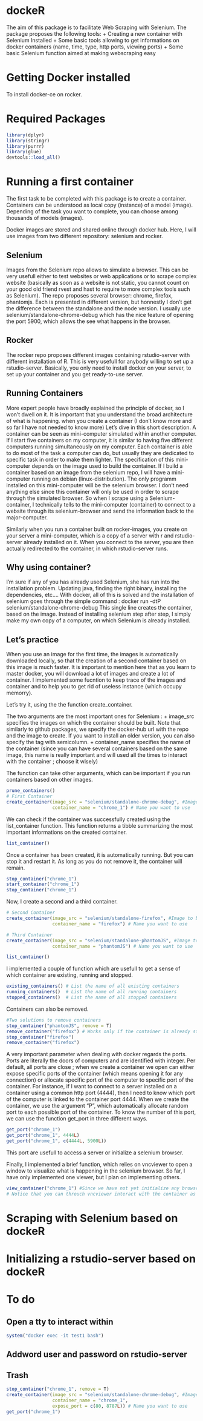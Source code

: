 # dockeR

The aim of this package is to facilitate Web Scraping with Selenium. The package proposes the following tools: 
+ Creating a new container with Selenium Installed
+ Some basic tools allowing to get informations on docker containers (name, time, type, http ports, viewing ports)
+ Some basic Selenium function aimed at making webscraping easy

# Getting Docker installed

To install docker-ce on rocker. 


# Required Packages

```r
library(dplyr)
library(stringr)
library(purrr)
library(glue)
devtools::load_all()

```

# Running a first container

The first task to be completed with this package is to create a container. Containers can be understood as local copy (instance) of a model (image). Depending of the task you want to complete, you can choose among thousands of models (images).

Docker images are stored and shared online through docker hub. Here, I will use images from two different repository: selenium and rocker. 

## Selenium
Images from the Selenium repo allows to simulate a browser. This can be very usefull either to test websites or web applications or to scrape complex website (basically as soon as a website is not static, you cannot count on your good old friend rvest and hast to require to more complex tools such as Selenium). The repo proposes several browser: chrome, firefox, phantomjs. Each is presented in different version, but honnestly I don't get the difference between the standalone and the node version. I usually use selenium/standalone-chrome-debug which has the nice feature of opening the port 5900, which allows the see what happens in the browser. 

## Rocker
The rocker repo proposes different images containing rstudio-server with different installation of R. This is very usefull for anybody willing to set up a rstudio-server. Basically, you only  need to install docker on your server, to set up your container and you get ready-to-use server. 

## Running Containers
More expert people have broadly explained the principle of docker, so I won't dwell on it. It is important that you understand the broad architecture of what is happening. when you create a container (I don't know more and so far I have not needed to know more) Let's dive in this short description. 
A container can be seen as mini-computer simulated within another computer. If I start five containers on my computer, it is similar to having five different computers running simultaneously on my computer. Each container is able to do most of the task a computer can do, but usually they are dedicated to specific task in order to make them lighter. The specification of this mini-computer depends on the image used to build the container. If I build a container based on an image from the selenium repo, I will have a mini-computer running on debian (linux-distribution). The only programm installed on this mini-computer will be the selenium browser. I don't need anything else since this container  will only be used in order to scrape through the simulated browser. So when I scrape using a Selenium-container, I technically tells to the mini-computer (container) to connect to a website through its selenium-browser and send the information back to the major-computer. 

Similarly when you run a container built on rocker-images, you create on your server a mini-computer, which is a copy of a server with r and rstudio-server already installed on it. When you connect to the server, you are then actually redirected to the container, in which rstudio-server runs. 

## Why using container? 

I'm sure if any of you has already used Selenium, she has run into the installation problem. Updating java, finding the right binary, installing the dependencies, etc.... With docker, all of this is solved and the installation of selenium goes through the simple command : 
docker run -dtP selenium/standalone-chrome-debug
This single line creates the container, based on the image. Instead of installing selenium step after step, I simply make my own copy of a computer, on which Selenium is already installed. 

## Let's practice

When you use an image for the first time, the images is automatically downloaded locally, so that the creation of a second container based on this image is much faster. It is important to mention here that as you learn to master docker, you will download a lot of images and create a lot of container. I implemented some fucntion to keep trace of the images and container and to help you to get rid of useless instance (which occupy memorry).

Let's try it, using the the function create_container. 

The two arguments are the most important ones for Selenium : 
+ image_src specifies the images on which the container should be built. Note that similarly to github packages, we specify the docker-hub url with the repo and the image to create. If you want to install an older version, you can also specify the tag with semicolumn.
+ container_name specifies the name of the container (since you can have several containers based on the same image, this name is really important and will used all the times to interact with the container ; choose it wisely)

The function can take other arguments, which can be important if you run containers based on other images. 

```r
prune_containers()
# First Container
create_container(image_src = "selenium/standalone-chrome-debug", #Image to be used (model for the container)
                 container_name = "chrome_1") # Name you want to use
```

We can check if the container was successfully created using the list_container function. This function returns a tibble summarizing the most important informations on the created container. 

```r
list_container()
```

Once a container has been created, it is automatically running. But you can stop it and restart it. As long as you do not remove it, the container will remain.

```r
stop_container("chrome_1")
start_container("chrome_1")
stop_container("chrome_1")
```

Now, I create a second and a third container.

```r

# Second Container
create_container(image_src = "selenium/standalone-firefox", #Image to be used (model for the container)
                 container_name = "firefox") # Name you want to use

# Third Container
create_container(image_src = "selenium/standalone-phantomJS", #Image to be used (model for the container)
                 container_name = "phantomJS") # Name you want to use

list_container()
```

I implemented a couple of function which are usefull to get a sense of which container are existing, running and stopped. 

```r

existing_containers() # List the name of all existing containers
running_containers()  # List the name of all running containers
stopped_containers()  # List the name of all stopped containers

```

Containers can also be removed. 

```r
#Two solutions to remove containers
stop_container("phantomJS", remove = T)
remove_container("firefox") # Works only if the container is already stopped
stop_container("firefox")
remove_container("firefox")

```

A very important parameter when dealing with docker regards the ports. Ports are literally the doors of computers and are identified with integer. Per default, all ports are close ; when we create a container we open can either expose specific ports of the container (which means opening it for any connection) or allocate specific port of the computer to specific port of the container. For instance, if I want to connect to a server installed on a container using a common http port (4444), then I need to know which port of the computer is linked to the container port 4444. When we create the container, we use the argument "P", which automatically allocate random port to each possible port of the container. To know the number of this port, we can use the function get_port in three different ways. 

```r
get_port("chrome_1")
get_port("chrome_1", 4444L)
get_port("chrome_1", c(4444L, 5900L))

```

This port are usefull to access a server or initialize a selenium browser. 

Finally, I implemented a brief function, which relies on vncviewer to open a window to visualize what is happening in the selenium browser. So far, I have only implemented one viewer, but I plan on implementing others. 

```r
view_container("chrome_1") #Since we have not yet initialize any browser, we do not see anything, but the raw container/mini-computer.
# Notice that you can throuch vncviewer interact with the container as you would interact with any computer
```

# Scraping with Selenium based on dockeR

# Initializing a rstudio-server based on dockeR

# To do

## Open a tty to interact within 
```r
system("docker exec -it test1 bash")
```

## Addword user and password on rstudio-server

## Trash
```r
stop_container("chrome_1", remove = T)
create_container(image_src = "selenium/standalone-chrome-debug", #Image to be used (model for the container)
                 container_name = "chrome_1", 
                 expose_port = c(80, 8787L)) # Name you want to use
get_port("chrome_1")

```

